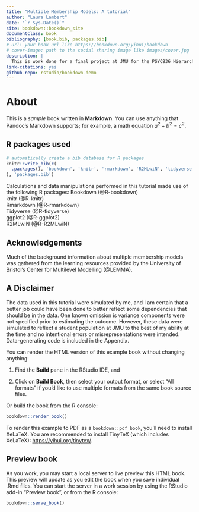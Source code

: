 ```yaml
--- 
title: "Multiple Membership Models: A tutorial"
author: "Laura Lambert"
date: "`r Sys.Date()`"
site: bookdown::bookdown_site
documentclass: book
bibliography: [book.bib, packages.bib]
# url: your book url like https://bookdown.org/yihui/bookdown
# cover-image: path to the social sharing image like images/cover.jpg
description: |
  This is work done for a final project at JMU for the PSYC836 Hierarchical Linear Models course taught by Dr. Dena Pastor.  It is intended to give a brief introduction to multiple membership multilevel models as well as a walkthrough of how to run such a model using the R2MLwiN package to interface with the MLwiN software.
link-citations: yes
github-repo: rstudio/bookdown-demo
---
```


# About

This is a _sample_ book written in **Markdown**. You can use anything that Pandoc's Markdown supports; for example, a math equation $a^2 + b^2 = c^2$.

## R packages used 
```r
# automatically create a bib database for R packages
knitr::write_bib(c(
  .packages(), 'bookdown', 'knitr', 'rmarkdown', 'R2MLwiN', 'tidyverse', 'ggplot2'
), 'packages.bib')
```

Calculations and data manipulations performed in this tutorial made use of the following R packages:
Bookdown (@R-bookdown)  
knitr (@R-knitr)  
Rmarkdown (@R-rmarkdown)  
Tidyverse (@R-tidyverse)  
ggplot2 (@R-ggplot2)  
R2MLwiN (@R-R2MLwiN)  


## Acknowledgements 
Much of the background information about multiple membership models was gathered from the learning resources provided by the University of Bristol's Center for Multilevel Modelling (@LEMMA).

## A Disclaimer
The data used in this tutorial were simulated by me, and I am certain that a better job could have been done to better reflect some dependencies that should be in the data.  One known omission is variance components were not specified prior to estimating the outcome.  However, these data were simulated to reflect a student population at JMU to the best of my ability at the time and no intentional errors or misrepresentations were intended.  Data-generating code is included in the Appendix.


You can render the HTML version of this example book without changing anything:

1. Find the **Build** pane in the RStudio IDE, and

1. Click on **Build Book**, then select your output format, or select "All formats" if you'd like to use multiple formats from the same book source files.

Or build the book from the R console:

```r
bookdown::render_book()
```

To render this example to PDF as a `bookdown::pdf_book`, you'll need to install XeLaTeX. You are recommended to install TinyTeX (which includes XeLaTeX): <https://yihui.org/tinytex/>.

## Preview book

As you work, you may start a local server to live preview this HTML book. This preview will update as you edit the book when you save individual .Rmd files. You can start the server in a work session by using the RStudio add-in "Preview book", or from the R console:

```r
bookdown::serve_book()
```



